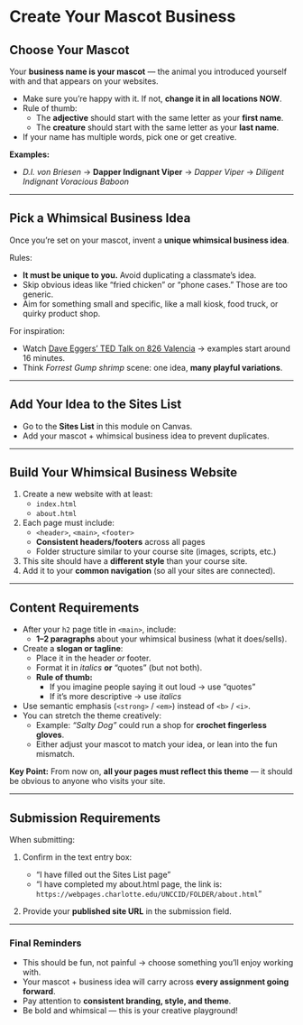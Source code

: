 # Create Your Mascot Business

## Choose Your Mascot

Your **business name is your mascot** — the animal you introduced yourself with and that appears on your websites.  

- Make sure you’re happy with it. If not, **change it in all locations NOW**.  
- Rule of thumb:  
  - The **adjective** should start with the same letter as your **first name**.  
  - The **creature** should start with the same letter as your **last name**.  
- If your name has multiple words, pick one or get creative.  

**Examples:**  
- *D.I. von Briesen* → **Dapper Indignant Viper** → *Dapper Viper* → *Diligent Indignant Voracious Baboon*

---

## Pick a Whimsical Business Idea

Once you’re set on your mascot, invent a **unique whimsical business idea**.  

Rules:  
- **It must be unique to you.** Avoid duplicating a classmate’s idea.  
- Skip obvious ideas like “fried chicken” or “phone cases.” Those are too generic.  
- Aim for something small and specific, like a mall kiosk, food truck, or quirky product shop.  

For inspiration:  
- Watch [Dave Eggers’ TED Talk on 826 Valencia](https://www.ted.com/talks/dave_eggers_once_upon_a_school) → examples start around 16 minutes.  
- Think *Forrest Gump shrimp* scene: one idea, **many playful variations**.

---

## Add Your Idea to the Sites List

- Go to the **Sites List** in this module on Canvas.  
- Add your mascot + whimsical business idea to prevent duplicates.

---

## Build Your Whimsical Business Website

1. Create a new website with at least:
   - `index.html`
   - `about.html`
2. Each page must include:
   - `<header>`, `<main>`, `<footer>`  
   - **Consistent headers/footers** across all pages  
   - Folder structure similar to your course site (images, scripts, etc.)
3. This site should have a **different style** than your course site.  
4. Add it to your **common navigation** (so all your sites are connected).  

---

## Content Requirements

- After your `h2` page title in `<main>`, include:
  - **1–2 paragraphs** about your whimsical business (what it does/sells).  
- Create a **slogan or tagline**:
  - Place it in the header *or* footer.  
  - Format it in *italics* **or** “quotes” (but not both).  
  - **Rule of thumb:**  
    - If you imagine people saying it out loud → use “quotes”  
    - If it’s more descriptive → use *italics*  
- Use semantic emphasis (`<strong>` / `<em>`) instead of `<b>` / `<i>`.  
- You can stretch the theme creatively:  
  - Example: *“Salty Dog”* could run a shop for **crochet fingerless gloves**.  
  - Either adjust your mascot to match your idea, or lean into the fun mismatch.  

**Key Point:** From now on, **all your pages must reflect this theme** — it should be obvious to anyone who visits your site.

---

## Submission Requirements

When submitting:  

1. Confirm in the text entry box:  
   - “I have filled out the Sites List page”  
   - “I have completed my about.html page, the link is:  
     `https://webpages.charlotte.edu/UNCCID/FOLDER/about.html`”  

2. Provide your **published site URL** in the submission field.  

---

### Final Reminders

- This should be fun, not painful → choose something you’ll enjoy working with.  
- Your mascot + business idea will carry across **every assignment going forward**.  
- Pay attention to **consistent branding, style, and theme**.  
- Be bold and whimsical — this is your creative playground!  